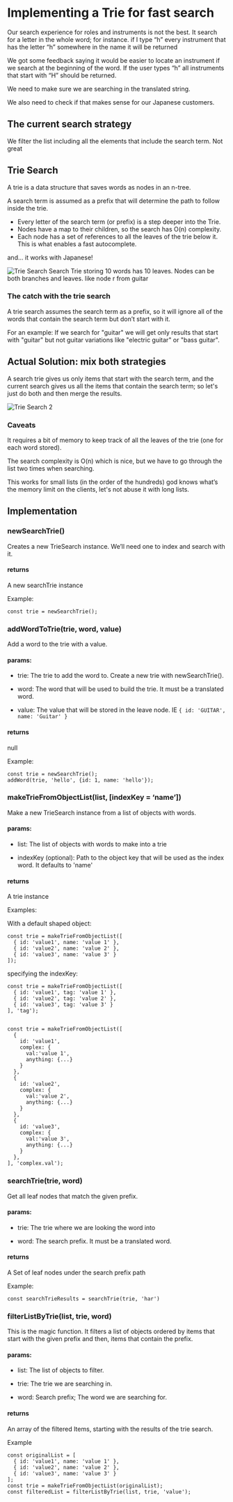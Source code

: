 # Implementing a Trie for fast search

Our search experience for roles and instruments is not the best. It search for a letter in the whole word; for instance. if I type “h” every instrument that has the letter “h” somewhere in the name it will be returned

We got some feedback saying it would be easier to locate an instrument if we search at the beginning of the word. If the user types “h” all instruments that start with “H” should be returned.

We need to make sure we are searching in the translated string.

We also need to check if that makes sense for our Japanese customers.

## The current search strategy

We filter the list including all the elements that include the search term. Not great

## Trie Search

A trie is a data structure that saves words as nodes in an n-tree. 

A search term is assumed as a prefix that will determine the path to follow inside the trie.

- Every letter of the search term (or prefix) is a step deeper into the Trie.
- Nodes have a map to their children, so the search has O(n) complexity.
- Each node has a set of references to all the leaves of the trie below it. This is what enables a fast autocomplete.

and… it works with Japanese!

<Img src="/trie-search.png" alt="Trie Search"/>
Search Trie storing 10 words has 10 leaves. Nodes can be both branches and leaves. like node r from guitar

### The catch with the trie search

A trie search assumes the search term as a prefix, so it will ignore all of the words that contain the search term but don’t start with it.

For an example: If we search for "guitar" we will get only results that start with "guitar" but not guitar variations like "electric guitar" or "bass guitar".

## Actual Solution: mix both strategies

A search trie gives us only items that start with the search term, and the current search gives us all the items that contain the search term; so let's just do both and then merge the results.

<Img src="/trie-search-complexity.png" alt="Trie Search 2"/>

### Caveats

It requires a bit of memory to keep track of all the leaves of the trie (one for each word stored).

The search complexity is O(n) which is nice, but we have to go through the list two times when searching.

This works for small lists (in the order of the hundreds) god knows what’s the memory limit on the clients, let's not abuse it with long lists.

## Implementation

### newSearchTrie()

Creates a new TrieSearch instance. We’ll need one to index and search with it.

#### returns

A new searchTrie instance

Example:

```tsx
const trie = newSearchTrie();
```


### addWordToTrie(trie, word, value)

Add a word to the trie with a value.

#### params:

- trie: The trie to add the word to. 
        Create a new trie with newSearchTrie().

- word: The word that will be used to build the trie. 
        It must be a translated word.

- value: The value that will be stored in the leave node.
        IE `{ id: 'GUITAR', name: 'Guitar' }`

#### returns
null

Example:

```tsx
const trie = newSearchTrie();
addWord(trie, 'hello', {id: 1, name: 'hello'});
```

### makeTrieFromObjectList(list, [indexKey = ‘name’])

Make a new TrieSearch instance from a list of objects with words.

#### params:

- list: The list of objects with words to make into a trie

- indexKey (optional): Path to the object key that will be used as the index word. 
It defaults to 'name'

#### returns

A trie instance

Examples:

With a default shaped object:

```tsx
const trie = makeTrieFromObjectList([
  { id: 'value1', name: 'value 1' },
  { id: 'value2', name: 'value 2' },
  { id: 'value3', name: 'value 3' }
]);
```
specifying the indexKey:

```tsx
const trie = makeTrieFromObjectList([
  { id: 'value1', tag: 'value 1' },
  { id: 'value2', tag: 'value 2' },
  { id: 'value3', tag: 'value 3' }
], 'tag');


const trie = makeTrieFromObjectList([
  { 
    id: 'value1', 
    complex: {
      val:'value 1',
      anything: {...}
    }
  },
  { 
    id: 'value2', 
    complex: {
      val:'value 2',
      anything: {...}
    }
  },
  { 
    id: 'value3', 
    complex: {
      val:'value 3',
      anything: {...}
    }
  },
], 'complex.val');
```

### searchTrie(trie, word)

Get all leaf nodes that match the given prefix.

#### params:

- trie: The trie where we are looking the word into

- word: The search prefix. It must be a translated word.

#### returns

A Set of leaf nodes under the search prefix path

Example:

```tsx
const searchTrieResults = searchTrie(trie, 'har')
```

### filterListByTrie(list, trie, word)

This is the magic function. It filters a list of objects ordered by items that start with the given prefix and then, items that contain the prefix.

#### params:

- list: The list of objects to filter.

- trie: The trie we are searching in.

- word: Search prefix; The word we are searching for.

#### returns

An array of the filtered Items, starting with the results of the trie search.

Example

```tsx
const originalList = [
  { id: 'value1', name: 'value 1' },
  { id: 'value2', name: 'value 2' },
  { id: 'value3', name: 'value 3' }
];
const trie = makeTrieFromObjectList(originalList);
const filteredList = filterListByTrie(list, trie, 'value');
```
